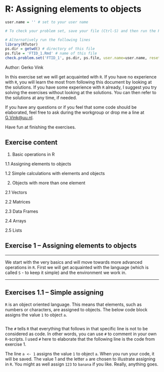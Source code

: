 # R: Assigning elements to objects


```r

user.name = '' # set to your user name

# To check your problem set, save your file (Ctrl-S) and then run the RStudio Addin 'Check Problemset'

# Alternatively run the following lines 
library(RTutor)
ps.dir = getwd() # directory of this file
ps.file = 'FTID_1.Rmd' # name of this file
check.problem.set('FTID_1', ps.dir, ps.file, user.name=user.name, reset=FALSE)
```


Author:  Gerko Vink


In this exercise set we will get acquainted with `R`. If you have no experience with `R`, you will learn the most from following this document by looking at the solutions. If you have some experience with `R` already, I suggest you try solving the exercises without looking at the solutions. You can then refer to the solutions at any time, if needed. 

If you have any questions or if you feel that some code should be elaborated, feel free to ask during the workgroup or drop me a line at [G.Vink@uu.nl](mailto::G.Vink@uu.nl).

Have fun at finishing the exercises.

## Exercise content

1. Basic operations in R

  1.1 Assigning elements to objects

  1.2 Simple calculations with elements and objects

2. Objects with more than one element

  2.1 Vectors

  2.2 Matrices

  2.3 Data Frames

  2.4 Arrays

  2.5 Lists

## Exercise 1 -- Assigning elements to objects

---

We start with the very basics and will move towards more advanced operations in `R`. First we will get acquainted with the language (which is called `S` - to keep it simple) and the environment we work in. 

---

## Exercises 1.1 -- Simple assigning

`R` is an object oriented language. This means that elements, such as numbers or characters, are assigned to objects. The below code block assigns the value `1` to object `a`. 

```r
```

The `#` tells `R` that everything that follows in that specific line is not to be considered as code. In other words, you can use `#` to comment in your own `R`-scripts. I used `#` here to elaborate that the following line is the code from exercise 1. 

The line `a <- 1` assigns the value `1` to object `a`. When you run your code, it will be saved. The value 1 and the letter `a` are chosen to illustrate assigning in `R`. You might as well assign `123` to `banana` if you like. Really, anything goes. 
